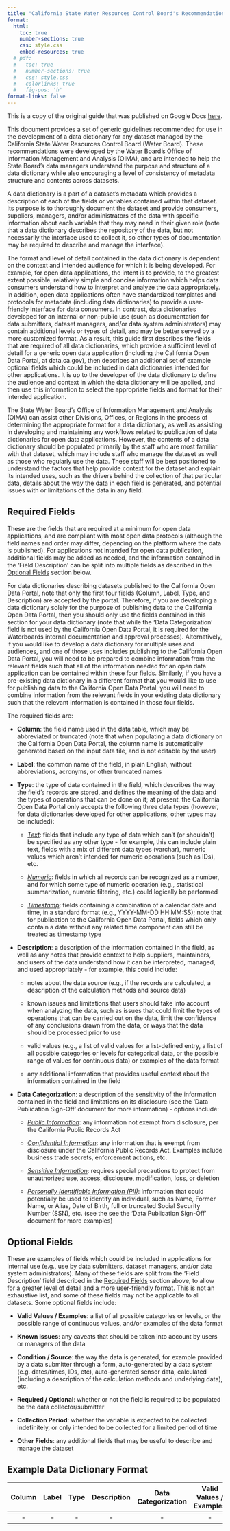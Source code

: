 ```yaml
---
title: "California State Water Resources Control Board's Recommendations and Guidelines for Data Dictionary Development"
format:
  html:
    toc: true
    number-sections: true
    css: style.css
    embed-resources: true
  # pdf:
  #   toc: true
  #   number-sections: true
  #   css: style.css
  #   colorlinks: true
  #   fig-pos: 'h'
format-links: false
---
```


::: callout-note
This is a copy of the original guide that was published on Google Docs [here](https://docs.google.com/document/d/1GMD9CplnCgX723ot3yOLkXVnuexZdO2X00VLInidiws/edit?tab=t.0#heading=h.lcji112b1gb9).
:::

This document provides a set of generic guidelines recommended for use in the development of a data dictionary for any dataset managed by the California State Water Resources Control Board (Water Board). These recommendations were developed by the Water Board’s Office of Information Management and Analysis (OIMA), and are intended to help the State Board’s data managers understand the purpose and structure of a data dictionary while also encouraging a level of consistency of metadata structure and contents across datasets.

A data dictionary is a part of a dataset’s metadata which provides a description of each of the fields or variables contained within that dataset. Its purpose is to thoroughly document the dataset and provide consumers, suppliers, managers, and/or administrators of the data with specific information about each variable that they may need in their given role (note that a data dictionary describes the repository of the data, but not necessarily the interface used to collect it, so other types of documentation may be required to describe and manage the interface).

The format and level of detail contained in the data dictionary is dependent on the context and intended audience for which it is being developed. For example, for open data applications, the intent is to provide, to the greatest extent possible, relatively simple and concise information which helps data consumers understand how to interpret and analyze the data appropriately. In addition, open data applications often have standardized templates and protocols for metadata (including data dictionaries) to provide a user-friendly interface for data consumers. In contrast, data dictionaries developed for an internal or non-public use (such as documentation for data submitters, dataset managers, and/or data system administrators) may contain additional levels or types of detail, and may be better served by a more customized format. As a result, this guide first describes the fields that are required of all data dictionaries, which provide a sufficient level of detail for a generic open data application (including the California Open Data Portal, at data.ca.gov), then describes an additional set of example optional fields which could be included in data dictionaries intended for other applications. It is up to the developer of the data dictionary to define the audience and context in which the data dictionary will be applied, and then use this information to select the appropriate fields and format for their intended application.

The State Water Board’s Office of Information Management and Analysis (OIMA) can assist other Divisions, Offices, or Regions in the process of determining the appropriate format for a data dictionary, as well as assisting in developing and maintaining any workflows related to publication of data dictionaries for open data applications. However, the contents of a data dictionary should be populated primarily by the staff who are most familiar with that dataset, which may include staff who manage the dataset as well as those who regularly use the data. These staff will be best positioned to understand the factors that help provide context for the dataset and explain its intended uses, such as the drivers behind the collection of that particular data, details about the way the data in each field is generated, and potential issues with or limitations of the data in any field.

## Required Fields

These are the fields that are required at a minimum for open data applications, and are compliant with most open data protocols (although the field names and order may differ, depending on the platform where the data is published). For applications not intended for open data publication, additional fields may be added as needed, and the information contained in the ‘Field Description’ can be split into multiple fields as described in the [Optional Fields] section below.

For data dictionaries describing datasets published to the California Open Data Portal, note that only the first four fields (Column, Label, Type, and Description) are accepted by the portal. Therefore, if you are developing a data dictionary solely for the purpose of publishing data to the California Open Data Portal, then you should only use the fields contained in this section for your data dictionary (note that while the ‘Data Categorization’ field is not used by the California Open Data Portal, it is required for the Waterboards internal documentation and approval processes). Alternatively, if you would like to develop a data dictionary for multiple uses and audiences, and one of those uses includes publishing to the California Open Data Portal, you will need to be prepared to combine information from the relevant fields such that all of the information needed for an open data application can be contained within these four fields. Similarly, if you have a pre-existing data dictionary in a different format that you would like to use for publishing data to the California Open Data Portal, you will need to combine information from the relevant fields in your existing data dictionary such that the relevant information is contained in those four fields.

The required fields are:

-   **Column**: the field name used in the data table, which may be abbreviated or truncated (note that when populating a data dictionary on the California Open Data Portal, the column name is automatically generated based on the input data file, and is not editable by the user)

-   **Label**: the common name of the field, in plain English, without abbreviations, acronyms, or other truncated names

-   **Type**: the type of data contained in the field, which describes the way the field’s records are stored, and defines the meaning of the data and the types of operations that can be done on it; at present, the California Open Data Portal only accepts the following three data types (however, for data dictionaries developed for other applications, other types may be included):

    -   [*Text*]{.underline}: fields that include any type of data which can’t (or shouldn’t) be specified as any other type - for example, this can include plain text, fields with a mix of different data types (varchar), numeric values which aren’t intended for numeric operations (such as IDs), etc.

    -   [*Numeric*]{.underline}: fields in which all records can be recognized as a number, and for which some type of numeric operation (e.g., statistical summarization, numeric filtering, etc.) could logically be performed

    -   [*Timestamp*]{.underline}: fields containing a combination of a calendar date and time, in a standard format (e.g., YYYY-MM-DD HH:MM:SS); note that for publication to the California Open Data Portal, fields which only contain a date without any related time component can still be treated as timestamp type

-   **Description**: a description of the information contained in the field, as well as any notes that provide context to help suppliers, maintainers, and users of the data understand how it can be interpreted, managed, and used appropriately - for example, this could include:

    -   notes about the data source (e.g., if the records are calculated, a description of the calculation methods and source data)

    -   known issues and limitations that users should take into account when analyzing the data, such as issues that could limit the types of operations that can be carried out on the data, limit the confidence of any conclusions drawn from the data, or ways that the data should be processed prior to use

    -   valid values (e.g., a list of valid values for a list-defined entry, a list of all possible categories or levels for categorical data, or the possible range of values for continuous data) or examples of the data format

    -   any additional information that provides useful context about the information contained in the field

-   **Data Categorization**: a description of the sensitivity of the information contained in the field and limitations on its disclosure (see the ‘Data Publication Sign-Off’ document for more information) - options include:

    -   [*Public Information*]{.underline}: any information not exempt from disclosure, per the California Public Records Act

    -   [*Confidential Information*]{.underline}: any information that is exempt from disclosure under the California Public Records Act. Examples include business trade secrets, enforcement actions, etc.

    -   [*Sensitive Information*]{.underline}: requires special precautions to protect from unauthorized use, access, disclosure, modification, loss, or deletion

    -   [*Personally Identifiable Information (PII)*]{.underline}: Information that could potentially be used to identify an individual, such as Name, Former Name, or Alias, Date of Birth, full or truncated Social Security Number (SSN), etc. (see the see the ‘Data Publication Sign-Off’ document for more examples)

## Optional Fields

These are examples of fields which could be included in applications for internal use (e.g., use by data submitters, dataset managers, and/or data system administrators). Many of these fields are split from the ‘Field Description’ field described in the [Required Fields] section above, to allow for a greater level of detail and a more user-friendly format. This is not an exhaustive list, and some of these fields may not be applicable to all datasets. Some optional fields include:

-   **Valid Values / Examples**: a list of all possible categories or levels, or the possible range of continuous values, and/or examples of the data format

-   **Known Issues**: any caveats that should be taken into account by users or managers of the data

-   **Condition / Source**: the way the data is generated, for example provided by a data submitter through a form, auto-generated by a data system (e.g. dates/times, IDs, etc), auto-generated sensor data, calculated (including a description of the calculation methods and underlying data), etc.

-   **Required / Optional**: whether or not the field is required to be populated be the data collector/submitter

-   **Collection Period**: whether the variable is expected to be collected indefinitely, or only intended to be collected for a limited period of time

-   **Other Fields**: any additional fields that may be useful to describe and manage the dataset

## Example Data Dictionary Format

| Column | Label | Type | Description | Data Categorization | Valid Values / Examples | Known Issues | Condition / Source | Required / Optional | Collection Period | \<Other Fields\> |
|:-----:|:-----:|:-----:|:-----:|:-----:|:-----:|:-----:|:-----:|:-----:|:-----:|:-----:|
| \- | \- | \- | \- | \- | \- | \- | \- | \- | \- | \- |
